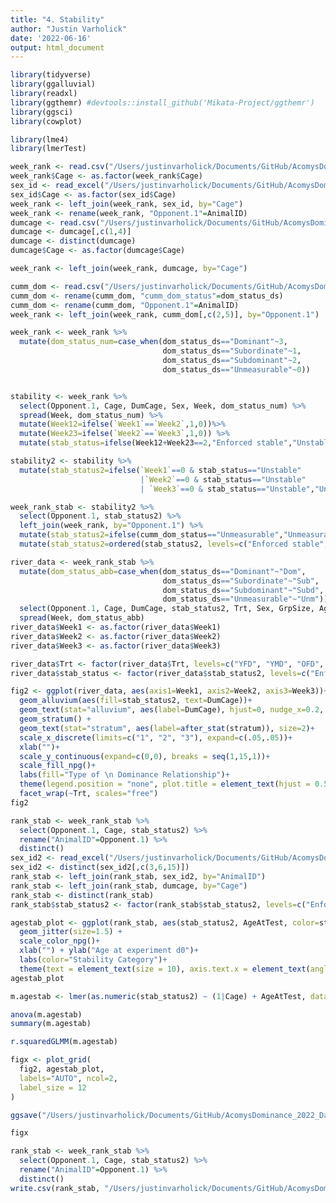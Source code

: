 ```yaml
---
title: "4. Stability"
author: "Justin Varholick"
date: '2022-06-16'
output: html_document
---
```


```r
library(tidyverse)
library(ggalluvial)
library(readxl)
library(ggthemr) #devtools::install_github('Mikata-Project/ggthemr')
library(ggsci)
library(cowplot)

library(lme4)
library(lmerTest)
```

```r
week_rank <- read.csv("/Users/justinvarholick/Documents/GitHub/AcomysDominance_2022_Data_Results/Data/dscorebweek_edited.csv")
week_rank$Cage <- as.factor(week_rank$Cage)
sex_id <- read_excel("/Users/justinvarholick/Documents/GitHub/AcomysDominance_2022_Data_Results/Data/AcomysDomRegen_Inventory.xlsx", sheet = "Sheet3")
sex_id$Cage <- as.factor(sex_id$Cage)
week_rank <- left_join(week_rank, sex_id, by="Cage")
week_rank <- rename(week_rank, "Opponent.1"=AnimalID)
dumcage <- read.csv("/Users/justinvarholick/Documents/GitHub/AcomysDominance_2022_Data_Results/Data/dscorebyanimal_edited.csv")
dumcage <- dumcage[,c(1,4)]
dumcage <- distinct(dumcage)
dumcage$Cage <- as.factor(dumcage$Cage)

week_rank <- left_join(week_rank, dumcage, by="Cage")

cumm_dom <- read.csv("/Users/justinvarholick/Documents/GitHub/AcomysDominance_2022_Data_Results/Data/dscorebyanimal_edited.csv")
cumm_dom <- rename(cumm_dom, "cumm_dom_status"=dom_status_ds)
cumm_dom <- rename(cumm_dom, "Opponent.1"=AnimalID)
week_rank <- left_join(week_rank, cumm_dom[,c(2,5)], by="Opponent.1")

week_rank <- week_rank %>%
  mutate(dom_status_num=case_when(dom_status_ds=="Dominant"~3,
                                  dom_status_ds=="Subordinate"~1,
                                  dom_status_ds=="Subdominant"~2,
                                  dom_status_ds=="Unmeasurable"~0))


stability <- week_rank %>% 
  select(Opponent.1, Cage, DumCage, Sex, Week, dom_status_num) %>% 
  spread(Week, dom_status_num) %>% 
  mutate(Week12=ifelse(`Week1`==`Week2`,1,0))%>% 
  mutate(Week23=ifelse(`Week2`==`Week3`,1,0)) %>% 
  mutate(stab_status=ifelse(Week12+Week23==2,"Enforced stable","Unstable"))

stability2 <- stability %>% 
  mutate(stab_status2=ifelse(`Week1`==0 & stab_status=="Unstable" 
                             |`Week2`==0 & stab_status=="Unstable"
                             | `Week3`==0 & stab_status=="Unstable","Unenforced stable",stab_status))

week_rank_stab <- stability2 %>% 
  select(Opponent.1, stab_status2) %>% 
  left_join(week_rank, by="Opponent.1") %>% 
  mutate(stab_status2=ifelse(cumm_dom_status=="Unmeasurable","Unmeasurable",stab_status2)) %>% 
  mutate(stab_status2=ordered(stab_status2, levels=c("Enforced stable", "Unstable", "Unenforced stable", "Unmeasurable")))
```



```r
river_data <- week_rank_stab %>% 
  mutate(dom_status_abb=case_when(dom_status_ds=="Dominant"~"Dom",
                                  dom_status_ds=="Subordinate"~"Sub",
                                  dom_status_ds=="Subdominant"~"Subd",
                                  dom_status_ds=="Unmeasurable"~"Unm"))%>% 
  select(Opponent.1, Cage, DumCage, stab_status2, Trt, Sex, GrpSize, Age, Week, dom_status_abb) %>% 
  spread(Week, dom_status_abb)
river_data$Week1 <- as.factor(river_data$Week1)
river_data$Week2 <- as.factor(river_data$Week2)
river_data$Week3 <- as.factor(river_data$Week3)

river_data$Trt <- factor(river_data$Trt, levels=c("YFD", "YMD", "OFD", "YMT"))
river_data$stab_status <- factor(river_data$stab_status2, levels=c("Enforced stable", "Unstable", "Unenforced stable", "Unmeasurable"))

```


```r

fig2 <- ggplot(river_data, aes(axis1=Week1, axis2=Week2, axis3=Week3))+
  geom_alluvium(aes(fill=stab_status2, text=DumCage))+
  geom_text(stat="alluvium", aes(label=DumCage), hjust=0, nudge_x=0.2, size=3)+
  geom_stratum() + 
  geom_text(stat="stratum", aes(label=after_stat(stratum)), size=2)+
  scale_x_discrete(limits=c("1", "2", "3"), expand=c(.05,.05))+
  xlab("")+
  scale_y_continuous(expand=c(0,0), breaks = seq(1,15,1))+
  scale_fill_npg()+
  labs(fill="Type of \n Dominance Relationship")+
  theme(legend.position = "none", plot.title = element_text(hjust = 0.5), axis.text.y=element_blank(), axis.ticks.y=element_blank())+
  facet_wrap(~Trt, scales="free")
fig2
```
```r
rank_stab <- week_rank_stab %>% 
  select(Opponent.1, Cage, stab_status2) %>% 
  rename("AnimalID"=Opponent.1) %>% 
  distinct()
sex_id2 <- read_excel("/Users/justinvarholick/Documents/GitHub/AcomysDominance_2022_Data_Results/Data/AcomysDomRegen_Inventory.xlsx", sheet = "Sheet1")
sex_id2 <- distinct(sex_id2[,c(3,6,15)])
rank_stab <- left_join(rank_stab, sex_id2, by="AnimalID")
rank_stab <- left_join(rank_stab, dumcage, by="Cage")
rank_stab <- distinct(rank_stab)
rank_stab$stab_status2 <- factor(rank_stab$stab_status2, levels=c("Enforced stable", "Unstable", "Unenforced stable", "Unmeasurable"))

agestab_plot <- ggplot(rank_stab, aes(stab_status2, AgeAtTest, color=stab_status2, label=DumCage))+
  geom_jitter(size=1.5) +
  scale_color_npg()+
  xlab("") + ylab("Age at experiment d0")+
  labs(color="Stability Category")+
  theme(text = element_text(size = 10), axis.text.x = element_text(angle = 45, vjust = 1, hjust=1))
agestab_plot
```
```r
m.agestab <- lmer(as.numeric(stab_status2) ~ (1|Cage) + AgeAtTest, data=rank_stab)

anova(m.agestab)
summary(m.agestab)

r.squaredGLMM(m.agestab)
```

```r

figx <- plot_grid(
  fig2, agestab_plot,
  labels="AUTO", ncol=2,
  label_size = 12
)

ggsave("/Users/justinvarholick/Documents/GitHub/AcomysDominance_2022_Data_Results/R generated figures/Fig2_stab_plots.tiff", figx, units="in", width = 7, height = 4, device='tiff', dpi=300)

figx
```
```r
rank_stab <- week_rank_stab %>% 
  select(Opponent.1, Cage, stab_status2) %>% 
  rename("AnimalID"=Opponent.1) %>% 
  distinct()
write.csv(rank_stab, "/Users/justinvarholick/Documents/GitHub/AcomysDominance_2022_Data_Results/Data/stabilitybycage.csv")
```

